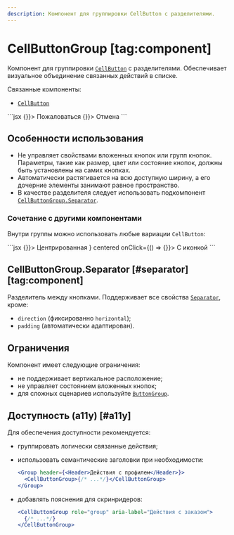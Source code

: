 ```yaml
---
description: Компонент для группировки CellButton с разделителями.
---
```


<Overview group="layout">

# CellButtonGroup [tag:component]

Компонент для группировки [`CellButton`](/components/cell-button) с разделителями.
Обеспечивает визуальное объединение связанных действий в списке.

Связанные компоненты:

- [`CellButton`](/components/cell-button)

</Overview>

<Playground>
  ```jsx
  <CellButtonGroup>
    <CellButton appearance="negative" centered onClick={() => {}}>
      Пожаловаться
    </CellButton>
    <CellButtonGroup.Separator />
    <CellButton centered onClick={() => {}}>
      Отмена
    </CellButton>
  </CellButtonGroup>
  ```
</Playground>

## Особенности использования

- Не управляет свойствами вложенных кнопок или групп кнопок. Параметры, такие как размер, цвет или состояние кнопок, должны быть
  установлены на самих кнопках.
- Автоматически растягивается на всю доступную ширину, а его дочерние элементы занимают равное пространство.
- В качестве разделителя следует использовать подкомпонент [`CellButtonGroup.Separator`](#separator).

### Сочетание с другими компонентами

Внутри группы можно использовать любые вариации `CellButton`:

<Playground>
  ```jsx
  <CellButtonGroup>
    <CellButton appearance="negative" centered onClick={() => {}}>
      Центрированная
    </CellButton>
    <CellButtonGroup.Separator />
    <CellButton before={<Icon24Add />} centered onClick={() => {}}>
      С иконкой
    </CellButton>
  </CellButtonGroup>
  ```
</Playground>

## CellButtonGroup.Separator [#separator] [tag:component]

Разделитель между кнопками. Поддерживает все свойства [`Separator`](/components/separator), кроме:

- `direction` (фиксированно `horizontal`);
- `padding` (автоматически адаптирован).

## Ограничения

Компонент имеет следующие ограничения:

- не поддерживает вертикальное расположение;
- не управляет состоянием вложенных кнопок;
- для сложных сценариев используйте [`ButtonGroup`](/components/button-group).

## Доступность (a11y) [#a11y]

Для обеспечения доступности рекомендуется:

- группировать логически связанные действия;
- использовать семантические заголовки при необходимости:

  ```jsx
  <Group header={<Header>Действия с профилем</Header>}>
    <CellButtonGroup>{/* ...*/}</CellButtonGroup>
  </Group>
  ```

- добавлять пояснения для скринридеров:

  ```jsx
  <CellButtonGroup role="group" aria-label="Действия с заказом">
    {/* ...*/}
  </CellButtonGroup>
  ```
